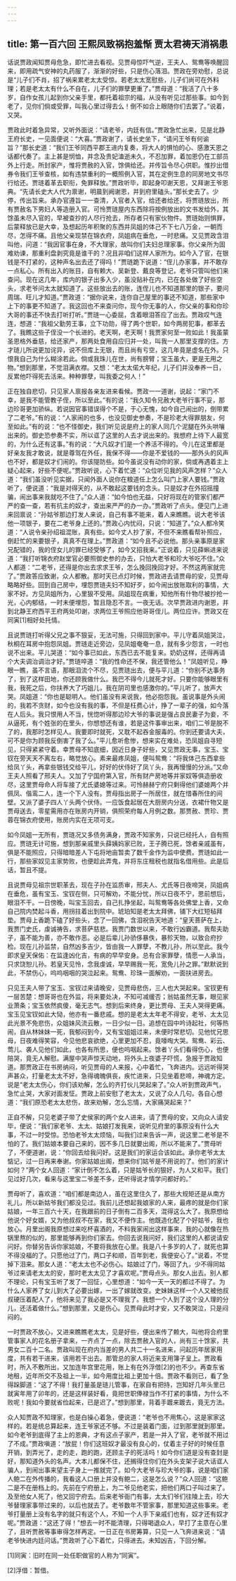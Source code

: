 ```yaml
---
---
---
```

title: 第一百六回 王熙凤致祸抱羞惭 贾太君祷天消祸患
---



话说贾政闻知贾母危急，即忙进去看视。见贾母惊吓气逆，王夫人、鸳鸯等唤醒回来，即用疏气安神的丸药服了，渐渐的好些，只是伤心落泪。贾政在旁劝慰，总说是“儿子们不肖，招了祸来累老太太受惊。若老太太宽慰些，儿子们尚可在外料理；若是老太太有什么不自在，儿子们的罪孽更重了。”贾母道：“我活了八十多岁，自作女孩儿起到你父亲手里，都托着祖宗的福，从没有听见过那些事。如今到老了，见你们倘或受罪，叫我心里过得去么！倒不如合上眼随你们去罢了。”说着，又哭。

贾政此时着急异常，又听外面说：“请老爷，内廷有信。”贾政急忙出来，见是北静王府长史，一见面便说：“大喜。”贾政谢了，请长史坐下，“请问王爷有何谕旨？”那长史道：“我们王爷同西平郡王进内复奏，将大人的惧怕的心、感激天恩之话都代奏了。主上甚是悯恤，并念及贵妃溘逝未久，不忍加罪，着加恩仍在工部员外上行走。所封家产，惟将贾赦的入官，馀俱给还。并传旨令尽心供职。惟抄出借券令我们王爷查核，如有违禁重利的一概照例入官，其在定例生息的同房地文书尽行给还。贾琏着革去职衔，免罪释放。”贾政听毕，即起身叩谢天恩，又拜谢王爷恩典。“先请长史大人代为禀谢，明晨到阙谢恩，并到府里磕头。”那长史去了。少停，传出旨来。承办官遵旨一一查清，入官者入官，给还者给还，将贾琏放出，所有贾赦名下男妇人等造册入官。可怜贾琏屋内东西除将按例放出的文书发给外，其馀虽未尽入官的，早被查抄的人尽行抢去，所存者只有家伙物件。贾琏始则惧罪，后蒙释放已是大幸，及想起历年积聚的东西并凤姐的体己不下七八万金，一朝而尽，怎得不痛。且他父亲现禁在锦衣府，凤姐病在垂危，一时悲痛。又见贾政含泪叫他，问道：“我因官事在身，不大理家，故叫你们夫妇总理家事。你父亲所为固难劝谏，那重利盘剥究竟是谁干的？况且非咱们这样人家所为。如今入了官，在银钱是不打紧的，这种声名出去还了得吗！”贾琏跪下说道：“侄儿办家事，并不敢存一点私心。所有出入的账目，自有赖大、吴新登、戴良等登记，老爷只管叫他们来查问。现在这几年，库内的银子出多入少，虽没贴补在内，已在各处做了好些空头，求老爷问太太就知道了。这些放出去的账，连侄儿也不知道那里的银子，要问周瑞、旺儿才知道。”贾政道：“据你说来，连你自己屋里的事还不知道，那些家中上下的事更不知道了。我这回也不来查问你，现今你无事的人，你父亲的事和你珍大哥的事还不快去打听打听。”贾琏一心委屈，含着眼泪答应了出去。贾政叹气连连，想道：“我祖父勤劳王事，立下功勋，得了两个世职，如今两房犯事，都革去了。我瞧这些子侄没一个长进的。老天啊，老天啊！我贾家何至一败如此！我虽蒙圣恩格外垂慈，给还家产，那两处食用自应归并一处，叫我一人那里支撑的住。方才琏儿所说更加诧异，说不但库上无银，而且尚有亏空，这几年竟是虚名在外。只恨我自己为什么糊涂若此。倘或我珠儿在世，尚有膀臂；宝玉虽大，更是无用之物。”想到那里，不觉泪满衣襟。又想：“老太太偌大年纪，儿子们并没奉养一日，反累他吓得死去活来。种种罪孽，叫我委之何人！”

正在独自悲切，只见家人禀报各亲友进来看候。贾政一一道谢，说起：“家门不幸，是我不能管教子侄，所以至此。”有的说：“我久知令兄赦大老爷行事不妥，那边珍哥更加骄纵。若说因官事错误得个不是，于心无愧，如今自己闹出的，倒带累了二老爷。”有的说：“人家闹的也多，也没见御史参奏，不是珍老大得罪朋友，何至如此。”有的说：“也不怪御史，我们听见说是府上的家人同几个泥腿在外头哄嚷出来的。御史恐参奏不实，所以诓了这里的人去才说出来的。我想府上待下人最宽的，为什么还有这事。”有的说：“大凡奴才们是一个养活不得的。今儿在这里都是好亲友我才敢说，就是尊驾在外任，我保不得——你是不爱钱的——那外头的风声也不好，都是奴才们闹的。你该隄防些。如今虽说没有动你的家，倘或再遇着主上疑心起来，好些不便呢。”贾政听说，心下着忙道：“众位听见我的风声怎样？”众人道：“我们虽没听见实据，只闻外面人说你在粮道任上怎么叫门上家人要钱。”贾政听了，便说道：“我是对得天的，从不敢起这要钱的念头。只是奴才在外招摇撞骗，闹出事来我就吃不住了。”众人道：“如今怕也无益，只好将现在的管家们都严严的查一查，若有抗主的奴才，查出来严严的办一办。”贾政听了点头。便见门上进来回禀说：“孙姑爷那边打发人来说，自己有事不能来，着人来瞧瞧。说大老爷该他一项银子，要在二老爷身上还的。”贾政心内忧闷，只说：“知道了。”众人都冷笑道：“人说令亲孙绍祖混账，真有些。如今丈人抄了家，不但不来瞧看帮补照应，倒赶忙的来要银子，真真不在理上。”贾政道：“如今且不必说他。那头亲事原是家兄配错的，我的侄女儿的罪已经受够了，如今又招我来。”正说着，只见薛蝌进来说道：“我打听锦衣府赵堂官必要照御史参的办去，只怕大老爷和珍大爷吃不住。”众人都道：“二老爷，还得是你出去求求王爷，怎么挽回挽回才好。不然这两家就完了。”贾政答应致谢，众人都散。那时天已点灯时候，贾政进去请贾母的安，见贾母略略好些。回到自己房中，埋怨贾琏夫妇不知好歹，如今闹出放账取利的事情，大家不好。方见凤姐所为，心里狠不受用。凤姐现在病重，知他所有什物尽被抄抢一光，心内郁结，一时未便埋怨，暂且隐忍不言。一夜无话。次早贾政进内谢恩，并到北静王府西平王府两处叩谢，求两位王爷照应他哥哥侄儿。两位应许。贾政又在同寅[1]相好处托情。

且说贾琏打听得父兄之事不狠妥，无法可施，只得回到家中。平儿守着凤姐哭泣，秋桐在耳房中抱怨凤姐。贾琏走近旁边，见凤姐奄奄一息，就有多少怨言，一时也说不出来。平儿哭道：“如今事已如此，东西已去不能复来。奶奶这样，还得再请个大夫调治调治才好。”贾琏啐道：“我的性命还不保，我还管他么！”凤姐听见，睁眼一瞧，虽不言语，那眼泪流个不尽，见贾琏出去，便与平儿道：“你别不达事务了，到了这样田地，你还顾我做什么。我巴不得今儿就死才好。只要你能够眼里有我，我死之后，你扶养大了巧姐儿，我在阴司里也感激你的。”平儿听了，放声大哭。凤姐道：“你也是聪明人。他们虽没有来说我，他必抱怨我。虽说事是外头闹的，我若不贪财，如今也没有我的事，不但是枉费心计，挣了一辈子的强，如今落在人后头。我只恨用人不当，恍惚听得那边珍大爷的事说是强占良民妻子为妾，不从逼死，有个姓张的在里头，你想想还有谁，若是这件事审出来，咱们二爷是脱不了的，我那时怎样见人。我要即时就死，又耽不起吞金服毒的。你到还要请大夫，可不是你为顾我反倒害了我了么。”平儿愈听愈惨，想来实在难处，恐凤姐自寻短见，只得紧紧守着。幸贾母不知底细，因近日身子好些，又见贾政无事，宝玉、宝钗在旁天天不离左右，略觉放心。素来最疼凤姐，便叫鸳鸯：“将我体己东西拿些给凤丫头，再拿些银钱交给平儿，好好的伏侍好了凤丫头，我再慢慢的分派。”又命王夫人照看了邢夫人。又加了宁国府第入官，所有财产房地等并家奴等俱造册收尽，这里贾母命人将车接了尤氏婆媳等过来。可怜赫赫宁府只剩得他们婆媳两个并佩凤、偕鸾二人，连一个下人没有。贾母指出房子一所居住，就在惜春所住的间壁。又派了婆子四人丫头两个伏侍。一应饭食起居在大厨房内分送，衣裙什物又是贾母送去，零星需用亦在账房内开销，俱照荣府每人月例之数。那贾赦、贾珍、贾蓉在锦衣府使用，账房内实在无项可支。

如今凤姐一无所有，贾琏况又多债务满身，贾政不知家务，只说已经托人，自有照应。贾琏无计可施，想到那亲戚里头薛姨妈家已败，王子腾已死，馀者亲戚虽有，俱是不能照应，只得暗暗差人下屯将地亩暂卖了数千金作为监中使费。贾琏如此一行，那些家奴见主家势败，也便趁此弄鬼，并将东庄租税也就指名借用些。此是后话，暂且不提。

且说贾母见祖宗世职革去，现在子孙在监质审，邢夫人、尤氏等日夜啼哭，凤姐病在垂危，虽有宝玉、宝钗在侧，只可解劝，不能分忧，所以日夜不宁，思前想后，眼泪不干。一日傍晚，叫宝玉回去，自己扎挣坐起，叫鸳鸯等各处佛堂上香，又命自己院内焚起斗香，用拐拄着出到院中。琥珀知是老太太拜佛，铺下大红短毡拜垫。贾母上香跪下磕了好些头，念了一回佛，含泪祝告天地道：“皇天菩萨在上，我贾门史氏，虔诚祷告，求菩萨慈悲。我贾门数世以来，不敢行凶霸道。我帮夫助子，虽不能为善，亦不敢作恶。必是后辈儿孙骄侈暴佚，暴殄天物，以致合府抄检。现在儿孙监禁，自然凶多吉少，皆由我一人罪孽，不教儿孙，所以至此。我今即求皇天保佑：在监逢凶化吉，有病的早早安身。总有合家罪孽，情愿一人承当，只求饶恕儿孙。若皇天见怜，念我虔诚，早早赐我一死，宽免儿孙之罪。”默默说到此，不禁伤心，呜呜咽咽的哭泣起来。鸳鸯、珍珠一面解劝，一面扶进房去。

只见王夫人带了宝玉、宝钗过来请晚安，见贾母悲伤，三人也大哭起来。宝钗更有一层苦楚：想哥哥也在外监，将来要处决，不知可减缓否；翁姑虽然无事，眼见家业萧条；宝玉依然疯傻，毫无志气。想到后来终身，更比贾母、王夫人哭得更痛。宝玉见宝钗如此大恸，他亦有一番悲戚。想的是老太太年老不得安，老爷、太太见此光景不免悲伤，众姐妹风流云散，一日少似一日。追想在园中吟诗起社，何等热闹，自从林妹妹一死，我郁闷到今，又有宝姐姐过来，未便时常悲切。见他忧兄思母，日夜难得笑容，今见他悲哀欲绝，心里更加不忍，竟嚎啕大哭。鸳鸯、彩云、莺儿、袭人见他们如此，也各有所思，便也呜咽起来。馀者丫头们看得伤心，也便陪哭，竟无人解慰。满屋中哭声惊天动地，将外头上夜婆子吓慌，急报于贾政知道。那贾政正在书房纳闷，听见贾母的人来报，心中着忙，飞奔进内。远远听得哭声甚众，打量老太太不好，急得魂魄俱丧，疾忙进来，只见坐着悲啼，神魂方定。说是“老太太伤心，你们该劝解，怎么的齐打伙儿哭起来了。”众人听到贾政声气，急忙止哭，大家对面发怔。贾政上前安慰了老太太，又说了众人几句。各自心想道：“我们原恐老太太悲伤，故来劝解，怎么忘情，大家痛哭起来？”

正自不解，只见老婆子带了史侯家的两个女人进来，请了贾母的安，又向众人请安毕，便说：“我们家老爷、太太、姑娘打发我来，说听见府里的事原没有什么大事，不过一时受惊。恐怕老爷太太烦恼，叫我们过来告诉一声，说这里二老爷是不怕的了。我们姑娘本要自己来的，因不多几日就要出阁，所以不能来了。”贾母听了，不便道谢，说：“你回去给我问好。这是我们的家运合该如此。承你老爷太太惦记，过一日再来奉谢。你家姑娘出阁，想来你们姑爷是不用说的了。他们的家计如何？”两个女人回道：“家计倒不怎么着，只是姑爷长的狠好，为人又和平。我们见过好几次，看来与这里宝二爷差不多，还听得说才情学问都好的。”

贾母听了，喜欢道：“咱们都是南边人，虽在这里住久了，那些大规矩还是从南方礼儿，所以新姑爷我们都没见过。我前儿还想起我娘家的人来，最疼的就是你们家姑娘，一年三百六十天，在我跟前的日子倒有二百多天，混得这么大了。我原想给他说个好女婿，又为他叔叔不在家，我又不便作主。他既造化配了个好姑爷，我也放心。月里出阁我原想过来吃杯喜酒的，不料我家闹出这样事来，我的心就像在热锅里熬的似的，那里能够再到你们家去。你回去说我问好，我们这里的人都说请安问好。你替另告诉你家姑娘，不要将我放在心里。我是八十多岁的人了，就死也算不得没福的了。只愿他过了门，两口子和顺，百年到老，我便安心了。”说着，不觉掉下泪来。那女人道：“老太太也不必伤心。姑娘过了门，等回了九，少不得同姑爷过来请老太太的安，那时老太太见了才喜欢呢。”贾母点头。那女人出去。别人都不理论，只有宝玉听了发了一回怔，心里想道：“如今一天一天的都过不得了。为什么人家养了女儿到大了必要出嫁，一出了嫁就改变。史妹妹这样一个人又被他叔叔硬压着配人了，他将来见了我必是又不理我了。我想一个人到了这个没人理的分儿，还活着做什么。”想到那里，又是伤心。见贾母此时才安，又不敢哭泣，只是闷闷的。

一时贾政不放心，又进来瞧瞧老太太，见是好些，便出来传了赖大，叫他将合府里管事家人的花名册子拿来，一齐点了一点，除去贾赦入官的人，尚有三十馀家，共男女二百十二名。贾政叫现在府内当差的男人共二十一名进来，问起历年居家用度，共有若干进来，该用若干出去。那管总的家人将近来支用簿子呈上。贾政看时，所入不敷所出，又加连年宫里花用，账上有在外浮借[2]的也不少。再查东省地租，近年所交不及祖上一半，如今用度比祖上更加十倍。贾政不看则已，看了急得跺脚道：“这了不得！我打量虽是琏儿管事，在家自有把持，岂知好几年头里已就寅年用了卯年的，还是这样装好看，竟把世职俸禄当作不打紧的事情，为什么不败呢！我如今要就省俭起来，已是迟了。”想到那里，背着手踱来踱去，竟无方法。

众人知贾政不知理家，也是白操心着急，便说道：“老爷也不用焦心，这是家家这样的。若是统总算起来，连王爷家还不够。不过是装着门面，过到那里就到那里。如今老爷到底得了主上的恩典，才有这点子家产，若是一并入了官，老爷就不用过了不成。”贾政嗔道：“放屁！你们这班奴才最没有良心的，仗着主子好的时候任意开销，到弄光了，走的走，跑的跑，还顾主子的死活吗！如今你们道是没有查封是好，那知道外头的名声。大本儿都保不住，还搁得住你们在外头支架子说大话诓人骗人，到闹出事来望主子身上一推就完了。如今大老爷与珍大爷的事，说是咱们家人鲍二在外传播的，我看这人口册上并没有鲍二，这是怎么说？”众人回道：“这鲍二是不在册档上的。先前在宁府册上，为二爷见他老实，把他们两口子叫过来了。及至他女人死了，他又回宁府去。后来老爷衙门有事，太太们爷们往陵上去，珍大爷替理家事带过来的，以后也就去了。老爷数年不管家事，那里知道这些事来。老爷打量册上没有名字的就只有这个人，不知一个人手下亲戚们也有，奴才还有奴才呢。”贾政道：“这还了得！”想去一时不能清理，只得喝退众人，早打了主意在心里了，且听贾赦等事审得怎样再定。一日正在书房筹算，只见一人飞奔进来说：“请老爷快进内廷问话。”贾政听了心下着忙，只得进去。未知凶吉，下回分解。

[1]同寅：旧时在同一处任职做官的人称为“同寅”。

[2]浮借：暂借。